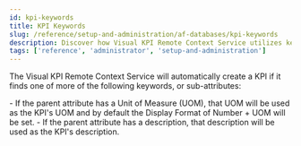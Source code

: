 ```yaml
---
id: kpi-keywords
title: KPI Keywords
slug: /reference/setup-and-administration/af-databases/kpi-keywords
description: Discover how Visual KPI Remote Context Service utilizes keywords and sub-attributes to automatically create KPIs from AF Databases.
tags: ['reference', 'administrator', 'setup-and-administration']
---
```


<head>
  <title>KPI Keywords</title>
  <meta name="keywords" content="KPI Keywords, Visual KPI, AF Databases, setup and administration, reference, administrator"/>
</head>


The Visual KPI Remote Context Service will automatically create a KPI if it finds one of more of the following keywords, or sub-attributes:

<Callout title="Notes">
- If the parent attribute has a Unit of Measure (UOM), that UOM will be used as the KPI's UOM and by default the Display Format of Number + UOM will be set.
- If the parent attribute has a description, that description will be used as the KPI's description.
</Callout>

<JsonToTable jsonData={table} />